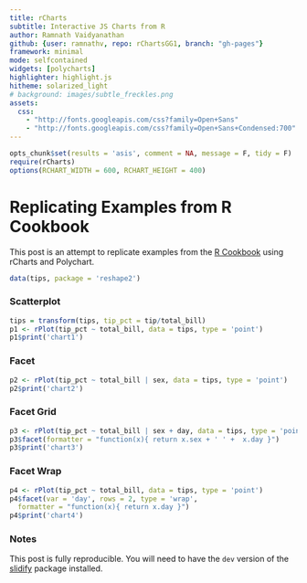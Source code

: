 ```yaml
---
title: rCharts
subtitle: Interactive JS Charts from R
author: Ramnath Vaidyanathan
github: {user: ramnathv, repo: rChartsGG1, branch: "gh-pages"}
framework: minimal
mode: selfcontained
widgets: [polycharts]
highlighter: highlight.js
hitheme: solarized_light
# background: images/subtle_freckles.png
assets:
  css: 
    - "http://fonts.googleapis.com/css?family=Open+Sans"
    - "http://fonts.googleapis.com/css?family=Open+Sans+Condensed:700"
---
```


```r
opts_chunk$set(results = 'asis', comment = NA, message = F, tidy = F)
require(rCharts)
options(RCHART_WIDTH = 600, RCHART_HEIGHT = 400)
```

# Replicating Examples from R Cookbook

This post is an attempt to replicate examples from the [R Cookbook](http://www.cookbook-r.com/Graphs/Facets_(ggplot2)/) using rCharts and Polychart.


```r
data(tips, package = 'reshape2')
```

### Scatterplot

```r
tips = transform(tips, tip_pct = tip/total_bill)
p1 <- rPlot(tip_pct ~ total_bill, data = tips, type = 'point')
p1$print('chart1')
```

### Facet

```r
p2 <- rPlot(tip_pct ~ total_bill | sex, data = tips, type = 'point')
p2$print('chart2')
```

### Facet Grid

```r
p3 <- rPlot(tip_pct ~ total_bill | sex + day, data = tips, type = 'point')
p3$facet(formatter = "function(x){ return x.sex + ' ' +  x.day }")
p3$print('chart3')
```

### Facet Wrap

```r
p4 <- rPlot(tip_pct ~ total_bill, data = tips, type = 'point')
p4$facet(var = 'day', rows = 2, type = 'wrap', 
  formatter = "function(x){ return x.day }")
p4$print('chart4')
```


### Notes

This post is fully reproducible. You will need to have the `dev` version of the [slidify](http://github.com/ramnathv/slidify) package installed.


